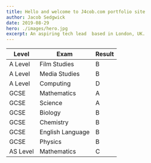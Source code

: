 ```yaml
---
title: Hello and welcome to J4cob.com portfolio site
author: Jacob Sedgwick
date: 2019-08-29
hero: ./images/hero.jpg
excerpt: An aspiring tech lead  based in London, UK.
---
```


| Level    | Exam             | Result |
| -------- | ---------------- | ------ |
| A Level  | Film Studies     | B      |
| A Level  | Media Studies    | B      |
| A Level  | Computing        | D      |
| GCSE     | Mathematics      | A      |
| GCSE     | Science          | A      |
| GCSE     | Biology          | B      |
| GCSE     | Chemistry        | B      |
| GCSE     | English Language | B      |
| GCSE     | Physics          | B      |
| AS Level | Mathematics      | C      |
